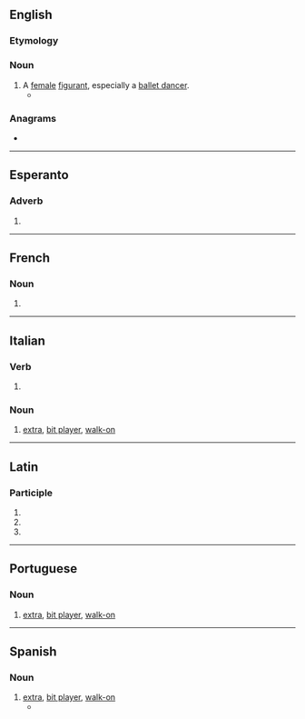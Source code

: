 ==English==

===Etymology===
{{etyl|fr|en}}

===Noun===
{{en-noun}}

# A [[female]] [[figurant]], especially a [[ballet dancer]].
#* {{quote-book|en|year=1831|author={{w|Letitia Elizabeth Landon}}|title=Romance and Reality|volume=2|page=215|text=Gradually the hedges and fields give way before long rows of houses; and a few single domiciles, with plats of turf cut into patterns, and bunches of daisies dusty and dry as if just dropped from the wreath of a '''figurante''', are what the orientals call so pleasant and rural, so convenient for stages and Sunday.}}

{{Webster 1913}}

===Anagrams===
* {{anagrams|en|a=aefginrtu|featuring}}

----

==Esperanto==

===Adverb===
{{eo-part}}

# {{eo-form of|figur|ante}}

----

==French==

===Noun===
{{fr-noun|f}}

# {{l|en|figurante}}

----

==Italian==

===Verb===
{{head|it|present participle}}

# {{present participle of|it|figurare|nocat=1}}

===Noun===
{{it-noun|m}}

# [[extra]], [[bit player]], [[walk-on]] {{gloss|in a film, play, TV show etc.}}

----

==Latin==

===Participle===
{{la-part-form|figūrante}}

# {{inflection of|la|figūrāns||abl|m|s}}
# {{inflection of|la|figūrāns||abl|f|s}}
# {{inflection of|la|figūrāns||abl|n|s}}

----

==Portuguese==

===Noun===
{{pt-noun|mf}}

# [[extra]], [[bit player]], [[walk-on]] {{gloss|in a film, play, TV show etc.}}

----

==Spanish==

===Noun===
{{es-noun|mf|f=figuranta}}

# [[extra]], [[bit player]], [[walk-on]] {{gloss|in a film, play, TV show etc.}}
#*{{quote-book|es|year=1925|author={{w|Vicente Blasco Ibáñez}}|title=[[s:es:El Papa del mar|El Papa del mar]]|passage=se le aparecían imaginativamente como personajes de ópera bajando de un carro de oro falso entre muchedumbres de coristas y '''figurantes'''.}}